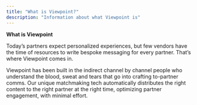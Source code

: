 ```yaml
---
title: "What is Viewpoint?"
description: "Information about what Viewpoint is"
---
```


**What is Viewpoint**

Today’s partners expect personalized experiences, but few vendors have the time of resources to write bespoke messaging for every partner. That’s where Viewpoint comes in.

Viewpoint has been built in the indirect channel by channel people who understand the blood, sweat and tears that go into crafting to-partner comms. Our unique matchmaking tech automatically distributes the right content to the right partner at the right time, optimizing partner engagement, with minimal effort.
